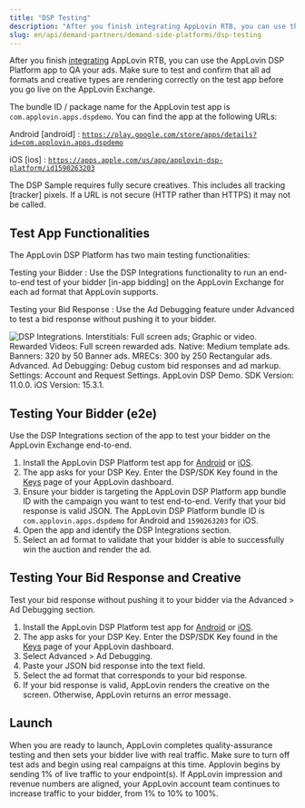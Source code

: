 ```yaml
---
title: "DSP Testing"
description: "After you finish integrating AppLovin RTB, you can use the AppLovin DSP Platform app to QA your ads."
slug: en/api/demand-partners/demand-side-platforms/dsp-testing
---
```


After you finish [integrating](applovin-ortb-specification) AppLovin <Glossary>RTB</Glossary>, you can use the AppLovin <Glossary>DSP</Glossary> Platform app to <Abbr>QA</Abbr> your ads.
Make sure to test and confirm that all ad formats and <Glossary>creative</Glossary> types are rendering correctly on the test app before you go live on the <Glossary>AppLovin Exchange</Glossary>.

The bundle <Abbr>ID</Abbr> / package name for the AppLovin test app is `com.applovin.apps.dspdemo`.
You can find the app at the following <Abbr>URL</Abbr>s:

<Glossary>Android [android]</Glossary>
: [`https://play.google.com/store/apps/details?id=com.applovin.apps.dspdemo`](https://play.google.com/store/apps/details?id=com.applovin.apps.dspdemo)
  
<Glossary>iOS [ios]</Glossary>
: [`https://apps.apple.com/us/app/applovin-dsp-platform/id1590263203`](https://apps.apple.com/us/app/applovin-dsp-platform/id1590263203)
  
The <Abbr>DSP</Abbr> Sample requires fully secure creatives.
This includes all <Glossary>tracking [tracker]</Glossary> pixels.
If a <Abbr>URL</Abbr> is not secure (<Abbr>HTTP</Abbr> rather than <Abbr>HTTPS</Abbr>) it may not be called.

## Test App Functionalities

The AppLovin <Abbr>DSP</Abbr> Platform has two main testing functionalities:

Testing your Bidder
: Use the <UILabel><Abbr>DSP</Abbr> Integrations</UILabel> functionality to run an end-to-end test of your <Glossary>bidder [in-app bidding]</Glossary> on the AppLovin Exchange for each ad format that AppLovin supports.
  
Testing your Bid Response
: Use the <UILabel>Ad Debugging</UILabel> feature under <UILabel>Advanced</UILabel> to test a bid response without pushing it to your bidder.
  
![DSP Integrations. Interstitials: Full screen ads; Graphic or video. Rewarded Videos: Full screen rewarded ads. Native: Medium template ads. Banners: 320 by 50 Banner ads. MRECs: 300 by 250 Rectangular ads. Advanced. Ad Debugging: Debug custom bid responses and ad markup. Settings: Account and Request Settings. AppLovin DSP Demo. SDK Version: 11.0.0. iOS Version: 15.3.1.](/images/dsp-testing-01.png)

## Testing Your Bidder (<Abbr>e2e</Abbr>)

Use the <UILabel><Abbr>DSP</Abbr> Integrations</UILabel> section of the app to test your bidder on the AppLovin Exchange end-to-end.

1. Install the AppLovin <Abbr>DSP</Abbr> Platform test app for [Android](https://play.google.com/store/apps/details?id=com.applovin.apps.dspdemo) or [iOS](https://apps.apple.com/us/app/applovin-dsp-platform/id1590263203).
1. The app asks for your <Abbr>DSP</Abbr> Key.
   Enter the <Abbr>DSP</Abbr>/<Glossary>SDK</Glossary> Key found in the [<UILabel>Keys</UILabel>](https://dash.applovin.com/o/account#keys) page of your AppLovin dashboard.
1. Ensure your bidder is targeting the AppLovin <Abbr>DSP</Abbr> Platform app bundle <Abbr>ID</Abbr> with the campaign you want to test end-to-end.
   Verify that your bid response is valid <Abbr>JSON</Abbr>.
   The AppLovin <Abbr>DSP</Abbr> Platform bundle <Abbr>ID</Abbr> is `com.applovin.apps.dspdemo` for Android and `1590263203` for iOS.
1. Open the app and identify the <Abbr>DSP</Abbr> Integrations section.
1. Select an ad format to validate that your bidder is able to successfully win the auction and render the ad.
  
## Testing Your Bid Response and Creative

Test your bid response without pushing it to your bidder via the <UILabel>Advanced &gt; Ad Debugging</UILabel> section.

1. Install the AppLovin <Abbr>DSP</Abbr> Platform test app for [Android](https://play.google.com/store/apps/details?id=com.applovin.apps.dspdemo) or [iOS](https://apps.apple.com/us/app/applovin-dsp-platform/id1590263203).
1. The app asks for your <Abbr>DSP</Abbr> Key.
   Enter the <Abbr>DSP</Abbr>/<Abbr>SDK</Abbr> Key found in the [<UILabel>Keys</UILabel>](https://dash.applovin.com/o/account#keys) page of your AppLovin dashboard.
1. Select <UILabel>Advanced &gt; Ad Debugging</UILabel>.
1. Paste your <Abbr>JSON</Abbr> bid response into the text field.
1. Select the ad format that corresponds to your bid response.
1. If your bid response is valid, AppLovin renders the creative on the screen.
   Otherwise, AppLovin returns an error message.
  
## Launch

When you are ready to launch, AppLovin completes quality-assurance testing and then sets your bidder live with real traffic.
Make sure to turn off test ads and begin using real campaigns at this time.
Applovin begins by sending 1% of live traffic to your endpoint(s).
If AppLovin <Glossary>impression</Glossary> and revenue numbers are aligned, your AppLovin account team continues to increase traffic to your bidder, from 1% to 10% to 100%.

